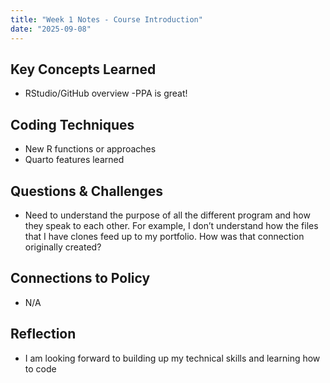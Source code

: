 ```yaml
---
title: "Week 1 Notes - Course Introduction"
date: "2025-09-08"
---
```


## Key Concepts Learned
- RStudio/GitHub overview 
-PPA is great! 

## Coding Techniques
- New R functions or approaches
- Quarto features learned

## Questions & Challenges
- Need to understand the purpose of all the different program and how they speak to each other. For example, I don't understand how the files that I have clones feed up to my portfolio. How was that connection originally created? 

## Connections to Policy
- N/A

## Reflection
- I am looking forward to building up my technical skills and learning how to code 
